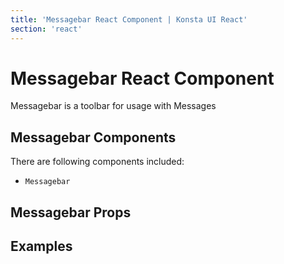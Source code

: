 ```yaml
---
title: 'Messagebar React Component | Konsta UI React'
section: 'react'
---
```



# Messagebar React Component

Messagebar is  a  toolbar for usage with Messages

## Messagebar Components

There are following components included:

- `Messagebar`

## Messagebar Props

<MessagebarProps />

## Examples

<MessagesExample />
